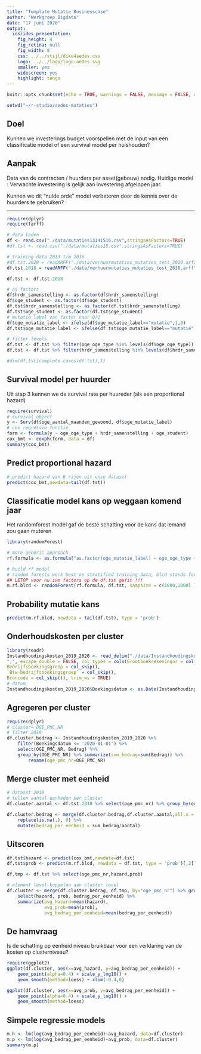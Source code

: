 ```yaml
---
title: "Template Mutatie Businesscase"
author: "Werkgroep Bigdata"
date: "17 juni 2020"
output:
  ioslides_presentation: 
    fig_height: 4
    fig_retina: null
    fig_width: 8
    css: ../../stijl/dikw4aedes.css
    logo: ../../logo/logo-aedes.svg
    smaller: yes
    widescreen: yes
    highlight: tango
---
```


```r
knitr::opts_chunk$set(echo = TRUE, warnings = FALSE, message = FALSE, cache = FALSE)

setwd("~/r-studio/aedes-mutaties")
```

## Doel

Kunnen we investerings budget voorspellen met de input van een classificatie model of een survival model per huishouden?


## Aanpak

Data van de contracten / huurders per asset(gebouw) nodig.
Huidige model : Verwachte investering is gelijk aan investering afgelopen jaar.

Kunnen we dit "nulde orde" model verbeteren door de kennis over de huurders te gebruiken?

---

```r
require(dplyr)
require(farff)

# data laden
df <- read.csv("./data/mutaties13141516.csv",stringsAsFactors=TRUE)
#df.tst <- read.csv("./data/mutaties18.csv",stringsAsFactors=TRUE)

# training data 2013 t/m 2016
#df.tst.2020 = readARFF("./data/verhuurmutaties_mutaties_test_2020.arff")
df.tst.2018 = readARFF("./data/verhuurmutaties_mutaties_test_2018.arff")

df.tst <- df.tst.2018

# as factors
df$hrdr_samenstelling <- as.factor(df$hrdr_samenstelling)
df$oge_student <- as.factor(df$oge_student)
df.tst$hrdr_samenstelling <- as.factor(df.tst$hrdr_samenstelling)
df.tst$oge_student <- as.factor(df.tst$oge_student)
# mutatie label van factor naar 0/1
df$oge_mutatie_label <- ifelse(df$oge_mutatie_label=="mutatie",1,0)
df.tst$oge_mutatie_label <- ifelse(df.tst$oge_mutatie_label=="mutatie",1,0)

# filter levels
df.tst <- df.tst %>% filter(oge_oge_type %in% levels(df$oge_oge_type))
df.tst <- df.tst %>% filter(hrdr_samenstelling %in% levels(df$hrdr_samenstelling))

#dim(df.tst[complete.cases(df.tst),])

```


## Survival model per huurder
Uit stap 3 kennen we de survival rate per huureder (als een proportional hazard)
```r
require(survival)
# survival object
y <- Surv(df$oge_aantal_maanden_gewoond, df$oge_mutatie_label)
# cox regressie functie
form <- formula(y ~ oge_oge_type + hrdr_samenstelling + oge_student)
cox_bmt <- coxph(form, data = df)
summary(cox_bmt)
```

## Predict proportional hazard
```r
# predict hazard van 6 rijen uit onze dataset
predict(cox_bmt,newdata=tail(df.tst))
```

## Classificatie model kans op weggaan komend jaar

Het randomforest model gaf de beste schatting voor de kans dat iemand zou gaan muteren
```r
library(randomForest)

# more generic approach
rf.formula <- as.formula("as.factor(oge_mutatie_label) ~ oge_oge_type + hrdr_samenstelling + oge_student + huur_subsidiabele_huur_incl_btw + oge_aantal_maanden_gewoond + hrdr_leeftijd_contractant")

# build rf model 
# random forests work best on stratified training data, blcd stands for balanced
## LETOP voor nu ivm factors op de df.tst gefit !!!
m.rf.blcd <- randomForest(rf.formula, df.tst, sampsize = c(1000,1000) )
```
## Probability mutatie kans

```r
predict(m.rf.blcd, newdata = tail(df.tst), type = 'prob')
```

## Onderhoudskosten per cluster

```r
library(readr)
Instandhoudingskosten_2019_2020 <- read_delim("./data/Instandhoudingskosten-2019-2020.csv",
";", escape_double = FALSE, col_types = cols(Grootboekrekeningnr = col_skip(),
Bedrijfsboekingsgroep = col_skip(),
`Btw-bedrijfsboekingsgroep` = col_skip(),
Broncode = col_skip()), trim_ws = TRUE)
# datum
Instandhoudingskosten_2019_2020$Boekingsdatum <- as.Date(Instandhoudingskosten_2019_2020$Boekingsdatum, format="%d-%m-%y")
```


## Agregeren per cluster
```r
require(dplyr)
# cluster= OGE_PMC_NR
# filter 2019
df.cluster.bedrag <- Instandhoudingskosten_2019_2020 %>% 
    filter(Boekingsdatum <= '2020-01-01') %>% 
    select(OGE_PMC_NR, Bedrag) %>%
    group_by(OGE_PMC_NR) %>% summarize(sum_bedrag=sum(Bedrag)) %>%
        rename(oge_pmc_nr=OGE_PMC_NR)
```

## Merge cluster met eenheid

```r
# dataset 2018
# tellen aantal eenheden per cluster
df.cluster.aantal <- df.tst.2018 %>% select(oge_pmc_nr) %>% group_by(oge_pmc_nr) %>% summarize(aantal=n())
```


```r
df.cluster.bedrag <- merge(df.cluster.bedrag,df.cluster.aantal,all.x = TRUE) %>% 
    replace(is.na(.), 0) %>%
    mutate(bedrag_per_eenheid = sum_bedrag/aantal)
```

## Uitscoren
```r
df.tst$hazard <- predict(cox_bmt,newdata=df.tst)
df.tst$prob <- predict(m.rf.blcd, newdata = df.tst, type = 'prob')[,2]

df.tmp <- df.tst %>% select(oge_pmc_nr,hazard,prob)

# element level koppelen aan cluster level
df.cluster <- merge(df.cluster.bedrag, df.tmp, by="oge_pmc_nr") %>% group_by(oge_pmc_nr) %>% 
    select(hazard, prob, bedrag_per_eenheid) %>%
    summarize(avg_hazard=mean(hazard),
              avg_prob=mean(prob),
              avg_bedrag_per_eenheid=mean(bedrag_per_eenheid))

```

## De hamvraag {.columns-2}

Is de schatting op eenheid niveau bruikbaar voor een verklaring van de kosten op clusterniveau?

```r
require(ggplot2)
ggplot(df.cluster, aes(x=avg_hazard, y=avg_bedrag_per_eenheid)) + 
    geom_point(alpha=0.4) + scale_y_log10() + 
    geom_smooth(method=loess) + xlim(-0.4,0)
```


```r
ggplot(df.cluster, aes(x=avg_prob, y=avg_bedrag_per_eenheid)) + 
    geom_point(alpha=0.4) + scale_y_log10() + 
    geom_smooth(method=loess) 

```

## Simpele regressie models

```r
m.h <- lm(log(avg_bedrag_per_eenheid)~avg_hazard, data=df.cluster)
m.p <- lm(log(avg_bedrag_per_eenheid)~avg_prob, data=df.cluster)
summary(m.p)
```

